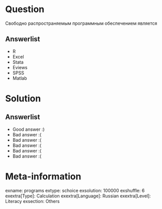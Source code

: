 Question
========
Свободно распространяемым программным обеспечением является


Answerlist
----------
*  R
*  Excel
*  Stata
*  Eviews
*  SPSS
*  Matlab

Solution
========

Answerlist
----------
*  Good answer :)
*  Bad answer :(
*  Bad answer :(
*  Bad answer :(
*  Bad answer :(
*  Bad answer :(

Meta-information
================
exname: programs
extype: schoice
exsolution: 100000
exshuffle: 6
exextra[Type]: Calculation
exextra[Language]: Russian
exextra[Level]: Literacy
exsection: Others
